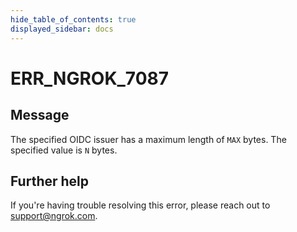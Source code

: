 ```yaml
---
hide_table_of_contents: true
displayed_sidebar: docs
---
```



# ERR_NGROK_7087

## Message

The specified OIDC issuer has a maximum length of `MAX` bytes. The specified value is `N` bytes.

<ErrorDetails error="err_ngrok_7087" />

## Further help

If you're having trouble resolving this error, please reach out to [support@ngrok.com](mailto:support@ngrok.com?subject=Help%20with%20ERR_NGROK_7087).
